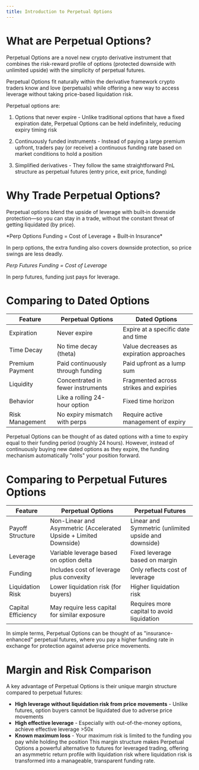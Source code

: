 ```yaml
---
title: Introduction to Perpetual Options
---
```


# What are Perpetual Options?

Perpetual Options are a novel new crypto derivative instrument that combines the risk-reward profile of options (protected downside with unlimited upside) with the simplicity of perpetual futures.

<Tip title="Core Idea" icon="leaf">
Perpetual Options fit naturally within the derivative framework crypto traders know and love (perpetuals) while offering a new way to access leverage without taking price-based liquidation risk.
</Tip>

Perpetual options are:

1. Options that never expire - Unlike traditional options that have a fixed expiration date, Perpetual Options can be held indefinitely, reducing expiry timing risk

2. Continuously funded instruments - Instead of paying a large premium upfront, traders pay (or receive) a continuous funding rate based on market conditions to hold a position

3. Simplified derivatives - They follow the same straightforward PnL structure as perpetual futures (entry price, exit price, funding)

# Why Trade Perpetual Options?

Perpetual options blend the upside of leverage with built‑in downside protection—so you can stay in a trade, without the constant threat of getting liquidated (by price).

<Tip title="Core Idea" icon="leaf">
*Perp Options Funding = Cost of Leverage + Built‑in Insurance*

In perp options, the extra funding also covers downside protection, so price swings are less deadly.

*Perp Futures Funding = Cost of Leverage*

In perp futures, funding just pays for leverage. 
</Tip>

# Comparing to Dated Options

| Feature | Perpetual Options | Dated Options |
|---------|------------------|---------------|
| Expiration | Never expire | Expire at a specific date and time |
| Time Decay | No time decay (theta) | Value decreases as expiration approaches |
| Premium Payment | Paid continuously through funding | Paid upfront as a lump sum |
| Liquidity | Concentrated in fewer instruments | Fragmented across strikes and expiries |
| Behavior | Like a rolling 24-hour option | Fixed time horizon |
| Risk Management | No expiry mismatch with perps | Require active management of expiry |

<Tip title="Core Idea" icon="leaf">
Perpetual Options can be thought of as dated options with a time to expiry equal to their funding period (roughly 24 hours). However, instead of continuously buying new dated options as they expire, the funding mechanism automatically "rolls" your position forward.
</Tip>

# Comparing to Perpetual Futures Options

| Feature | Perpetual Options | Perpetual Futures |
|---------|------------------|-------------------|
| Payoff Structure | Non-Linear and Asymmetric \(Accelerated Upside + Limited Downside\) | Linear and Symmetric \(unlimited upside and downside\) |
| Leverage | Variable leverage based on option delta | Fixed leverage based on margin |
| Funding | Includes cost of leverage plus convexity | Only reflects cost of leverage |
| Liquidation Risk | Lower liquidation risk \(for buyers\) | Higher liquidation risk |
| Capital Efficiency | May require less capital for similar exposure | Requires more capital to avoid liquidation |

<Tip title="Core Idea" icon="leaf">
In simple terms, Perpetual Options can be thought of as "insurance-enhanced" perpetual futures, where you pay a higher funding rate in exchange for protection against adverse price movements.
</Tip>

# Margin and Risk Comparison

A key advantage of Perpetual Options is their unique margin structure compared to perpetual futures:
* **High leverage without liquidation risk from price movements** - Unlike futures, option buyers cannot be liquidated due to adverse price movements
* **High effective leverage** - Especially with out-of-the-money options, achieve effective leverage >50x
* **Known maximum loss** - Your maximum risk is limited to the funding you pay while holding the position
This margin structure makes Perpetual Options a powerful alternative to futures for leveraged trading, offering an asymmetric return profile with liquidation risk where liquidation risk is transformed into a manageable, transparent funding rate.
